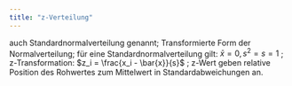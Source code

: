 ```yaml
---
title: "z-Verteilung"
---
```


auch Standardnormalverteilung genannt; Transformierte Form der Normalverteilung; für eine Standardnormalverteilung gilt: $\bar{x}=0, s^2=s =1$ ; z-Transformation: $z_i = \frac{x_i - \bar{x}}{s}$ ; z-Wert geben relative Position des Rohwertes zum Mittelwert in Standardabweichungen an.


